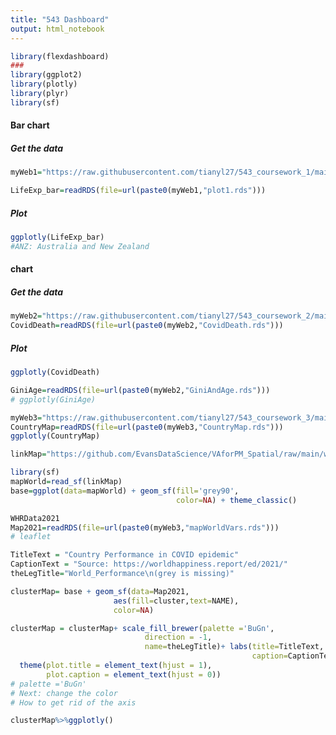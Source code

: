 ```yaml
---
title: "543 Dashboard"
output: html_notebook
---
```



```r
library(flexdashboard)
###
library(ggplot2)
library(plotly)
library(plyr)
library(sf)

```
#### Bar chart  

##### Get the data  

```r
myWeb1="https://raw.githubusercontent.com/tianyl27/543_coursework_1/main/"

LifeExp_bar=readRDS(file=url(paste0(myWeb1,"plot1.rds")))

```

##### Plot  
```r
ggplotly(LifeExp_bar)
#ANZ: Australia and New Zealand
```


####  chart  

##### Get the data  


```r
myWeb2="https://raw.githubusercontent.com/tianyl27/543_coursework_2/main/"
CovidDeath=readRDS(file=url(paste0(myWeb2,"CovidDeath.rds")))

```

##### Plot  

```r
ggplotly(CovidDeath)
```
```r
GiniAge=readRDS(file=url(paste0(myWeb2,"GiniAndAge.rds")))
# ggplotly(GiniAge)
```



```r
myWeb3="https://raw.githubusercontent.com/tianyl27/543_coursework_3/main/"
CountryMap=readRDS(file=url(paste0(myWeb3,"CountryMap.rds")))
ggplotly(CountryMap)
```

```r
linkMap="https://github.com/EvansDataScience/VAforPM_Spatial/raw/main/worldMap.geojson" 

library(sf)
mapWorld=read_sf(linkMap)
base=ggplot(data=mapWorld) + geom_sf(fill='grey90',
                                     color=NA) + theme_classic()

```

```r
WHRData2021
Map2021=readRDS(file=url(paste0(myWeb3,"mapWorldVars.rds")))
# leaflet
```

```r
TitleText = "Country Performance in COVID epidemic"
CaptionText = "Source: https://worldhappiness.report/ed/2021/"
theLegTitle="World_Performance\n(grey is missing)"

clusterMap= base + geom_sf(data=Map2021,
                       aes(fill=cluster,text=NAME),
                       color=NA)

clusterMap = clusterMap+ scale_fill_brewer(palette ='BuGn',
                              direction = -1,
                              name=theLegTitle)+ labs(title=TitleText,
                                                      caption=CaptionText) +
  theme(plot.title = element_text(hjust = 1), 
        plot.caption = element_text(hjust = 0))
# palette ='BuGn'
# Next: change the color
# How to get rid of the axis

clusterMap%>%ggplotly()
```

